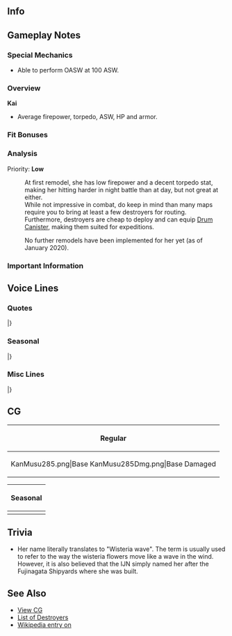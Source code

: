 ==Info==
{{KanmusuInfo|285}}
{{KanmusuInfo|285a}}

==Gameplay Notes==
===Special Mechanics===
* Able to perform OASW at 100 ASW.

===Overview===
'''Kai'''
* Average firepower, torpedo, ASW, HP and armor.  

===Fit Bonuses===
{{:{{BASEPAGENAME}}/Equipment Bonuses}}
{{clear}}

===Analysis===
Priority: '''Low'''

:At first remodel, she has low firepower and a decent torpedo stat, making her hitting harder in night battle than at day, but not great at either.
:While not impressive in combat, do keep in mind than many maps require you to bring at least a few destroyers for routing.
:Furthermore, destroyers are cheap to deploy and can equip [[Drum Canister]], making them suited for expeditions.

:No further remodels have been implemented for her yet (as of January 2020).

===Important Information===

==Voice Lines==
===Quotes===
{{ShipquoteHeader}}
{{ShipquoteKai
|scenario = Introduction
|origin = お疲れ！夕雲型十一番艦、藤波よ。司令、よろしくね！
|translation = I finally made it! I'm the 11th ship of the Yuugumo-class, Fujinami!  Nice to meet you, Commander!
|audio = Fujinami-Intro.mp3
}}
{{ShipquoteKai
|scenario = Introduction
|kai = yes
|origin = お疲れ！夕雲型十一番艦、藤波よ。司令、今日も、もち、頑張ろっか？ 
|translation = I finally made it! I'm the 11th Ship of the Yuugumo-class, Fujinami. Shall we do our very best today too, Commander?
|audio = FujinamiKai-Intro.mp3
}}
{{ShipquoteKai
|scenario = Library
|origin =艦隊型駆逐艦の決定版、夕雲型の十一番艦、藤波だよ。
三十二駆、そして十一水戦でデビューしたんだ。かなり状況は良くなかったけど、できる限り頑張ったよ。
最後は華の二水戦で、艦隊決戦、捷一号作戦に参加した…うん…辛かったな。でも、やれるだけはやったんだ。覚えておいてね！
|translation = I'm the last word in fleet destroyers and 11th ship of the Yuugumo-class, Fujinami. 
I made my debut in DesDiv32 and then DesRon11. The situation was pretty bad, but I still did the best that I could.
At the end, I participated in the decisive battle of Operation Sho-go 1 with the best DesRon2.<ref>[https://ja.wikipedia.org/wiki/%E6%8D%B7%E5%8F%B7%E4%BD%9C%E6%88%A6 Operation Sho-go] was the IJN's plan to turn the tide against the US that had 4 parts to it. Sho-go 1 was focused on the Philippines and was the plan for the [https://en.wikipedia.org/wiki/Battle_of_Leyte_Gulf Battle of Leyte Gulf]. The 'decisive battle' she is referring to is the [https://en.wikipedia.org/wiki/Battle_off_Samar Battle off Samar].</ref> Yeah... It was really difficult. But I did the best I could. Remember that!
|audio = Fujinami-Library.mp3
}}
{{ShipquoteKai
|scenario = Secretary 1
|origin = なぁに？藤波、呼んだ？
|translation =  What is it? Did you call me?
|audio = Fujinami-Sec1.mp3
}}
{{ShipquoteKai
|scenario = Secretary 2
|origin = あー、もう。忙しいのに。
|translation =  Ah, jeez. I'm busy.
|audio = Fujinami-Sec2.mp3
}}
{{ShipquoteKai
|scenario = Secretary 2
|kai = yes
|origin = あー、もう、今忙しいのに…あとで。 
|translation =  Ah, jeez.  I'm busy now... I'll talk to you later.
|audio = FujinamiKai-Sec2.mp3
}}
{{ShipquoteKai
|scenario = Secretary 3
|origin =あぁ、もう！…んとに、忙しいだから！え？新しい任務？今、司令のためにやってんのに！もうぅぅ！
|translation = Aah...jeez! I'm really busy! Eh? A new mission? But I'm already doing work for you, Commander. Jeeez!
|audio = Fujinami-Sec3.mp3
}}
{{ShipquoteKai
|scenario = Secretary 3
|kai = yes
|origin = あぁ、もう！…んとに、藤波、今忙しいんだから。もぉー、ほんっとにぃ。…司令、今じゃなきゃ…ダメなの？ 
|translation = Aah...jeez! I'm really busy right now!  Jeez, seriously... Can't this wait, Commander?
|audio = FujinamiKai-Sec3.mp3
}}
{{ShipquoteKai
|scenario = Secretary Idle
|origin = 司令は……あー、何か忙しそ。じゃ……ん？あ！沖ー、沖ちんてばー！あ、やほー。元気してる？あそう、そうなんだ。きひひひっ、まぁ、良いけどね。ま沖ちんも頑張んなよ。大丈夫だって。
|translation = Commander you...Ah, you look busy. Then... Hmmm? Ah, i-it's Okichin~! Ah, hi~ How are you? I see, is that so. Kihihihi~ Well, that's good then. I guess you're doing your best too. That's fine.<ref>Okichin is Okinami.</ref> 
|audio = Fujinami-SecIdle.mp3
}}
{{ShipquoteKai
|scenario = Secretary (Married)
|origin = 司令、ちょっと顔色が悪いけど…ん、そう…なんが暖かい物で入れようか？持ってく。はい、熱いから、気を付けてよ！あ、もう、言ったのに！ん…
|translation = You don't look so good, Commander... Hmm, I see... Should I get you something warm? I'll go get something. Here, it's hot so be careful!  Ah...jeez, I just told you to be careful! Ngh....
|audio = Fujinami-SecMarried.mp3
}}
{{ShipquoteKai
|scenario = Wedding
|origin = あ、もう、本当に忙しいんだから。艦隊決戦でしょう？護衛に輸送作戦。あと遠征も。だから…え？これ、藤波に？うわ、綺麗。本当に…いいの？そうか。
|translation = Ah, jeez, I'm really busy now. There's the decisive battle remember? Then escorts for transport operations. Then exercises. That's why... Eh? Is this for me? Wow, it's beautiful. Is this... really fine? I see.
|audio = Fujinami-Wedding.mp3
}}
{{ShipquoteKai
|scenario = Player's Score
|origin = 情報か。まあ、それは大事。もち。
|translation = Intelligence huh. Well, that is important. Definitely.
|audio = Fujinami-PlayerScore.mp3
}}
{{ShipquoteKai
|scenario = Joining the Fleet
|origin = 第二水雷戦隊、藤波、出撃します。…行くぞっ！
|translation = 2nd Torpedo Squadron, Fujinami, sortieing.... Let's go!
|audio = Fujinami-JoinFleet.mp3
}}
{{ShipquoteKai
|scenario = Equipment 1
|origin = いいね。……いいよ。
|translation = Pretty good... This is good.
|audio = Fujinami-Equip1.mp3
}}
{{ShipquoteKai
|scenario = Equipment 1
|kai = yes
|origin = あり、かな？ これ、いいねぇ。 
|translation = I guess this works? This is pretty good.
|audio = FujinamiKai-Equip1.mp3
}}
{{ShipquoteKai
|scenario = Equipment 2
|origin = いっひひっ。好きっ、かな？
|translation = Ehehehe~ I guess I like this?
|audio = Fujinami-Equip2.mp3
}}
{{ShipquoteKai
|scenario = Equipment 3
|origin = いいよねぇ。ごち！
|translation = This is pretty good. What a treat!
|audio = Fujinami-Equip3.mp3
}}
{{ShipquoteKai
|scenario = Supply
|origin = ごち、貰っとく。ありがとー
|translation = I accept this treat. Thanks~
|audio = Fujinami-Supply.mp3
}}
{{ShipquoteKai
|scenario = Docking (Minor Damage)
|origin = やっばー…ちょっとお風呂ね？
|translation = Not Goood.... I'll take a short bath alright?
|audio = Fujinami-DockMinor.mp3
}}
{{ShipquoteKai
|scenario = Docking (Major Damage)
|origin = ふーんふふーん♪…覗いたら駄目だから！ 司令、いーい！？
|translation = Fuunfufuun... No peeking! Got that, Commander?
|audio = Fujinami-DockMajor.mp3
}}
{{ShipquoteKai
|scenario = Construction
|origin = 建造、終わった。
|translation = Construction has ended.
|audio = Fujinami-Construction.mp3
}}
{{ShipquoteKai
|scenario = Returning from Sortie
|origin = 艦隊、戻ったよ。無事で何より、でーしょ？
|translation = The fleet is back. All that matters is we're back safely right?
|audio = Fujinami-SortieReturn.mp3
}}
{{ShipquoteKai
|scenario = Starting a Sortie
|origin = 三十二駆、藤波、抜錨。 いい、はーまーなーみっ？ 着いてきてね。
|translation = DesDiv32 Fujinami, setting sail! Ready, Ha-ma-na-mi? Follow me.
|audio = Fujinami-Sortie.mp3
}}
{{ShipquoteKai
|scenario = Starting a Battle
|origin = 敵艦隊見ゆ。さあ、みんな。突っ込むからね……っ！
|translation = Enemy fleet spotted. Alright, everyone. Let's charge in!
|audio = Fujinami-BattleStart.mp3
}}
{{ShipquoteKai
|scenario = Attack
|origin = 撃ち方…始めっ〜
|translation = Open... fire~!
|audio = Fujinami-Attack.mp3
}}
{{ShipquoteKai
|scenario = Night Battle Attack 
|origin = 負けるかぁっ〜！
|translation = I'm not losing~!
|audio = Fujinami-NightAttack.mp3
}}
{{ShipquoteKai
|scenario = Night Battle
|origin = 夜は、五月蝿い敵機がいないから好き。今のうちに仕留める！ 続いて。
|translation =  I like the night because there are no annoying enemy planes. There's nothing that can bring me down now! Follow me.<ref>She was sunk by bombers.</ref>
|audio = Fujinami-NightBattle.mp3
}}
{{ShipquoteKai
|scenario = MVP
|origin = え？そーなんだ、藤波が？そっ、か。いいんじゃない？きっひひひっ。いいよね？うん。
|translation = Eh? So I'm the one? I see~. Isn't this fine? Kihihihihi~ It's fine right? Yup!
|audio = Fujinami-MVP.mp3
}}
{{ShipquoteKai
|scenario = Minor Damage 1
|origin = ぎやぁーっ！こんのお……
|translation = Kyaah! You...
|audio = Fujinami-MinorDamage1.mp3
}}
{{ShipquoteKai
|scenario = Minor Damage 2
|origin = ぐあ…！こんなの…！
|translation =  Gah! Something like this...!
|audio = Fujinami-MinorDamage2.mp3
}}
{{ShipquoteKai
|scenario = Major Damage
|origin = ちっくしょお…！こんなの…こんなの…まだ、藤波…沈むもんか！
|translation = Damnit...! I won't... I won't... be sunk by... something like this!
|audio = Fujinami-MajorDamage.mp3
}}
{{ShipquoteKai
|scenario = Sunk
|origin = 沈むのか…ねえ…見ててね…藤波が消えていくとこ…見届けて…いて…ね…
|translation = I'm sinking huh... Hey... watch me... Please watch me disappear with your own eyes...<ref>There were no witnesses to Fujinami's sinking.</ref>
|audio = Fujinami-Sinking.mp3
}}
|} <references/>

{{clear}}

===Seasonal===
{{SeasonalHeaderOld}}
{{SeasonalQuote
|scenario = [[Seasonal/White_Day_2017|White Day 2017]]
|origin = えぇ、藤波、今年渡してないけど、いいの？そう？じゃあ、貰っとくね。来年、期待してて。
|translation =	Eh, I didn’t give you anything this year; is this fine? Really? Then, I’ll accept. Expect something next year.
|audio = Fujinami_White_Day_2017.mp3
|notes = 
}}
{{SeasonalQuote
|scenario = [[Seasonal/Coming_of_Spring_2017|Spring 2017]]
|origin = お花見の季節か。おき！おきちんっとか、お花見どうするの？えぇ、長波姉たちと？…あぁ、それ行きたいかもしれない。もちいいよね？
|translation =	It’s the season for cherry blossom viewing. Oki~! What are you doing for cherry blossom viewing, Okichin? Eh, with Naganami-neesan and the others? …Ah, I feel like coming along too. That’s definitely fine right?
|audio = Fujinami_Spring_2017_Sec1.mp3
|notes = 
}}
{{SeasonalQuote
|scenario = [[Seasonal/Fourth_Anniversary|4th Anniversary]]
|origin = 艦隊は……四周年なんだぁ。五年目に入るって事だよね。うん……そうなんだぁ。凄いね。司令、おめでと。藤波も頑張る。もち！
|translation =	It’s the fleet’s… 4th Anniversary. That means we’re entering the 5th year. Yeah… that’s right. Amazing. Congratulations, Commander. I’ll work hard too. Definitely!
|audio = Fujinami_4th_Anniversary_Sec1_2017.mp3
|notes = 
}}
{{SeasonalQuote
|scenario = [[Seasonal/Rainy_Season_2017|Rainy Season 2017]]
|origin = よく降るねぇ…まあ、しかったないけど。あぁ、その傘かわいい。傘もよく見る楽しいねえ。
|translation =	It’s really coming down… Well, it can’t be helped. Ah, that umbrella is cute. It’s pretty fun looking at umbrellas.
|audio = Fujinami_Rainy_Season_Sec1_2017.mp3
|notes = 
}}
{{SeasonalQuote
|scenario = [[Seasonal/Early_Summer_2017|Early Summer 2017]]
|origin = あぁ、夏祭りか？もち行きたい。浴衣、だそうきよう。ん、いよいしょ…ん…えっと…こんな感じで…あ、朝霜っち、き、きつけ手伝ってよう！
|translation =	Ah, a summer festival? Of course I’ll go. I need to put on a yukata. Hmm, let’s see here… Hmm… Ummm… Something like this… A-asashimocchi, I-I need a hand!
|audio = Fujinami_Sec1_Summer_2017.mp3
|notes = 
}}
{{SeasonalQuote
|scenario = [[Seasonal/Summer_2017|Midsummer 2017]]
|origin = あぁ、夏祭りか？もち行きたい。浴衣、だそうきよう。ん、いよいしょ…ん…えっと…こんな感じで…あ、朝霜っち、き、きつけ手伝ってよう！これで、いいかな？
|translation =	Ah, a summer festival? Of course I’ll go. I need to put on a yukata. Hmm, let’s see here… Hmm… Ummm… Something like this… A-asashimocchi, I-I need a hand! Is this fine now?
|audio = Fujinami_Sec1_Midsummer_2017.mp3
|notes = 
}}
{{SeasonalQuote
|scenario = [[Seasonal/Late_Autumn_2017|Late Autumn 2017]]
|origin = 何、司令、読んだ？藤浪これからちょっとお出掛けだけど。
|translation =	What is it, Commander? Did you call? I was just about to go out.
|audio = Fujinami_Late_Autumn_2017_Sec1.mp3
|notes = Secretary 1
}}
{{SeasonalQuote
|scenario = [[Seasonal/Late_Autumn_2017|Late Autumn 2017]]
|origin = お出掛けの時はおしゃれ、もち！でも少し寒くなってきたから、上着もきたくる…かな。
|translation =	You definitely need to dress up when going out! But it’s gotten a bit colder so I should probably wear my… coat.
|audio = Fujinami_Late_Autumn_2017_Sec2.mp3
|notes = Secretary 2
}}
{{SeasonalQuote
|scenario = [[Seasonal/Late_Autumn_2017|Late Autumn 2017]]
|origin = あぁ、もう、っとに。藤浪、秋は忙しいから！あぁ、鳥海さん？はい、藤浪を履いてきます、もち。きっと、きっとです。
|translation =	Ah, jeez, really. I’m so busy during autumn! Ah, Choukai? Yes, I’ll definitely come back. I’m super sure of it.
|audio = Fujinami_Late_Autumn_2017_Sec3.mp3
|notes = Secretary 3
}}
{{SeasonalQuote
|scenario = [[Seasonal/Christmas_2017|Christmas 2017]]
|origin = ちょ、鳥海さん、このケーキ、どうぞ！お、美味しいですか？よかったぁ。あ、あの…これも…
|translation =	Pl-please have some of this cake, Choukai! I-is it delicious? Great. Uh-umm… try this too…
|audio = Fujinami_Christmas_Sec1.mp3
|notes = Secretary 1
}}
{{SeasonalQuote
|scenario = [[Seasonal/Christmas_2017|Christmas 2017]]
|origin = うわぁ、司令！今藤波忙しいのに…。ん、でも…いいや。司令もこのケーキどうぞ！うひひ、おいしいよね？もち！
|translation =	Whoa, Commander! I’m busy now… Mmm, but… that’s fine. Try some of this cake too, Commander! Uhihi, it’s delicious right? Of course!
|audio = Fujinami_Christmas_Sec2.mp3
|notes = Secretary 2
}}
{{SeasonalQuote
|scenario = [[Seasonal/New_Year_2018|New Year 2018]]
|origin = あけましておめでと！司令、今年も、頑張ろうっか。うん。じゃあ、お年玉下さい！いひひぃ、もち！
|translation =	Happy New Year! I’ll work hard this year too, Commander. Yup. So, gimme some New Year’s money! Ihihi, of course!
|audio = Fujinami_New_Years_2018_Sec1.mp3
|notes = 
}}
{{SeasonalQuote
|scenario = [[Seasonal/Setsubun_2018|Setsubun 2018]]
|origin = えっと、私たちの鬼役は…鳥海さん？...じゃなくて、能代さんか？じゃ...いいの...か・な！えい！えーい！だ...やばっ！沖っち、逃げるよ！
|translation =	Ummm, the person playing our Oni is… Choukai? …That’s not it. Noshiro? Well… that’s fine… then! Take this! And thiiiis! Ah… Uhoh! Let’s scram, Okicchi!
|audio = Fujinami_Setsubun_2018_Sec1.mp3
|notes = 
}}
{{SeasonalQuote
|scenario = [[Seasonal/Valentine%27s_Day_2018|Valentine’s Day 2018]]
|origin = 司令、これ、上げる。もち手作り。当然！
|translation =	This is for you, Commander. It’s definitely hand made. Totally!
|audio = Fujinami_Valentines_2018_Sec_1.mp3
|notes = 
}}
{{SeasonalQuote
|scenario = [[Seasonal/White_Day_2018|White Day 2018]]
|origin = そうか、藤浪、今年はちゃんと良いしたしね。じゃぁ、ありがたくもらっとくね、もち。
|translation =	Yup, I did it properly this year. So I’ll gladly accept this.
|audio = Fujinami_White_Day_2018_Sec1.mp3
|notes = 
}}
{{SeasonalQuote
|scenario = [[Seasonal/Fifth_Anniversary|5th Anniversary]]
|origin = 艦隊は、五周年なんだ。ってことは、六年目に入るってことだよね。ん、そうなんだ。すごいね。…司令、おめでとう。藤浪、今年も頑張る、もち！
|translation =	It’s the fleet’s 5th Anniversary. That means we’re entering our 6th year. Hmm, I see. …Congratulations, Commander. I’ll definitely work hard this year!
|audio = Fujinami_5th_Anniversary_Sec1.mp3
|notes = 
}}
{{SeasonalQuote
|scenario = [[Seasonal/Saury_2018|Saury 2018]]
|origin = はまっち、秋刀魚祭りだよ。藤波も、もち参加。一緒に行くよね？
|translation =	It's the Saury Festival, Hamacchi. I'll definitely be joining in too. You'll come with me right?
|audio = Fujinami_Sec1_Saury_2018.mp3
|notes = 
}}
{{SeasonalQuote
|scenario = [[Seasonal/Late_Autumn_2018|Late Autumn 2018]]
|origin = あぁ、はまっち。これ？うん、動画撮影の準備だよ。ニュース映画みたいな。違う、違う、なんか鳥海さんから言われて、こんなの。そうだ、はまっちも手伝って。もちいいよね？うん、ありがとう。
|translation =	Ah, Hamacchi. This? Yeah, I'm getting the preparations done for a filming. For something like a news programme. No, no, Choukai taught me to do it kinda like this. I know, help me out, Hamacchi. It's definitely fine right? Yup, thanks.
|audio = Fujinami_Late_Autumn_2018_Sec1.mp3
|notes = 
}}
{{SeasonalQuote
|scenario = [[Seasonal/Sixth_Anniversary|6th Anniversary]]
|origin = えぇ、艦隊は六周年なの？次は七年目ってことだよね。ん、そうなんだ。ちょっとすごいね。司令、おめでとう。藤波、これからも頑張る。もち！
|translation =	Eh, it's the fleet's 6th Anniversary? That means this year is the 7th year. That's kinda amazing. Commander, congrats. I'll keep on working hard. Definitely!
|audio = Fujinami_6th_Anniversary_Sec2.mp3
|notes = Secretary 2
}}
{{SeasonalQuote
|scenario = [[Seasonal/Summer_2019|Summer 2019]]
|origin = そうだよ、梅雨が明ければ、夏。もち!
|translation =	That's right, once the rainy season is over, it's summer. Of course it is!
|audio = Fujinami_Summer_2019_Sec1.mp3
|notes = Secretary 1
}}
{{SeasonalQuote
|scenario = [[Seasonal/Summer_2019|Summer 2019]]
|origin = Play	夏といえば、夏祭りだよね？浴衣度さなきゃ。えっと…どこにしまったか……なぁ、ここか！？……ちがう…あれ？どこだ？
|translation =	When you think of summer, summer festivals come to mind right? I'll have to put on a yukata. Hmmm... where did I put it... Aha, here!? ...It wasn't there... Huh? Where is it?
|audio = Fujinami_Summer_2019_Sec2.mp3
|notes = Secretary 2
}}
{{SeasonalQuote
|scenario = [[Seasonal/Autumn_2019|Autumn 2019]]
|origin = 戦略機動ね。もち！大坂からがあってもいいよね？大坂からだっと…陸路かーな？
|translation =	A strategic maneouver? Alright! We'll be coming from Oosaka right? Coming from Oosaka... we'll take the land route.
|audio = Fujinami_Autumn_2019_Sec1.mp3
|notes = Secretary 1.
}}
{{SeasonalQuote
|scenario = [[Seasonal/Autumn_2019|Autumn 2019]]
|origin = 藤浪も行ってみようかーな？呉！呉鎮守府！
|translation =	Shall I come along too? Kure！ Kure Naval District！
|audio = Fujinami_Autumn_2019_Sec1.mp3
|notes = Secretary 2. Kure 130th Anniversary Collaboration line.
}}
{{SeasonalQuote
|scenario = [[Seasonal/Saury_2019|Saury 2019]]
|origin = 呉？楽しかったよ、もち！あとね、美味しかった。食べ過ぎちゃった。ちょっとダイエットしなきゃ。
|translation =	Kure? It was lots of fun! Also, there were lots of delicious things too. I think I ate too much. I probably need to go on a bit of a diet.
|audio = Fujinami_Saury_2019_Sec2.mp3
|notes = Secretary 2. Kure 130th Anniversary Collaboration line.
}}
{{SeasonalQuote
|scenario = [[Seasonal/Hinamatsuri_2020|Hinamatsuri 2020]]
|origin = 	ハマっち、元気だして。大丈夫だよ。もち！
|translation =	Hamacchi, cheer up. It'll be fine. I'm sure of it!
|audio = Fujinami_Hinamatsuri_2020_Secretary_2.mp3
|notes = Secretary 2
}}
{{SeasonalQuote
|scenario = [[Seasonal/Valentine%27s_Day_2020|Valentine's Day 2020]]
|origin = 	うん、ハヤちん、これくれるんだ？ありがとう。あぁ？もち食べるよ。
|translation =	Oh, Haya-chin, is this for me? Thanks. Ah? Of course I'll eat it.
|audio = Fujinami_Valentines_2020_Secretary_2.mp3
|notes = Secretary 2
}}
{{SeasonalQuote
|scenario = [[Seasonal/Seventh_Anniversary|7th Anniversary]]
|origin = 艦隊は…そうか、もう七周年なんだ。てことは、八年目に入るって事だよね？今は色々大変だけど、頑張ろう。藤波も頑張る。もち！
|translation =	It's the fleet's... I see, it's the 7th Anniversary. That means we're entering our 8th year? You've been through a lot but managed to pull through. I'll do my best too. For sure!
|audio = Fujinami_7th_Anniversary_Secretary_1.mp3
|notes = Secretary 1
}}
{{SeasonalQuote
|scenario = [[Seasonal/Seventh_Anniversary|7th Anniversary]]
|origin = 藤波はお家にいるよ。ここが藤波のお家だし。もち！
|translation =	I'm already home. This is my home after all. It is!
|audio = Fujinami_7th_Anniversary_Secretary_2.mp3
|notes = Secretary 2
}}
{{SeasonalQuote
|scenario = [[Seasonal/Seventh_Anniversary|7th Anniversary]]
|origin = こんな時だけに…負けるかぁっ〜！
|translation =	I won't lose... especially at a time like thiiiiis!
|audio = Fujinami_7th_Anniversary_Night_Attack.mp3
|notes = Night Attack
}}
{{SeasonalQuote
|scenario = [[Seasonal/Autumn_2020|Autumn 2020]]
|origin = ハヤちんもハマちんも行く？いいよ。みんなで行こう。もち！
|translation =	Haya-chin, Hama-chin, you two are going too? Alright. Let's all go together. For sure!
|audio = Fujinami_Autumn_2020_Secretary_1.mp3
|notes = 
}}
{{SeasonalQuote
|scenario = [[Seasonal/Eighth_Anniversary|8th Anniversary]]
|origin = 艦隊は、八周年なんだ。九年目に入るってことだよね？なんだかすごいよね。司令、おめでとう。藤浪も頑張る。もち！
|translation =	So it's the fleet's 8th Anniversary. That means we're in our 9th year, right? That's kinda amazing. Commander, congrats. I'll work hard too. For sure!
|audio = Fujinami_8th Anniversary_Secretary_1.mp3
|notes = 
}}
|}<references/>

{{clear}}

===Misc Lines===
{{SeasonalHeaderOld}}
{{SeasonalQuote
|scenario = [[Seasonal/Final_Battle|Final Battle 2017]]
|origin = なに、司令？呼んだ？藤波、何気には、もの凄く真剣に色々準備して忙しいんだけど。
|translation =	What is it, Commander? Did you call? I’ve suddenly been seriously busy doing all sorts of preparations. 
|audio = Fujinami_ShoGo_2017_Sec1.mp3
|notes = Secretary 1
}}
{{SeasonalQuote
|scenario = [[Seasonal/Final_Battle|Final Battle 2017]]
|origin = あぁ、もう。今回は藤波、まじで忙しいんだから。もち！
|translation =	Aah, jeez. I’m really busy right now. I really am!
|audio = Fujinami _ShoGo_2017_Sec2.mp3
|notes = Secretary 2
}}
{{SeasonalQuote
|scenario = [[Seasonal/Final_Battle|Final Battle 2017]]
|origin = そうだよ、出撃準備だよ。捷一号作戦の準備。えぇ、服？だから今は準備中なんだって。もち！
|translation =	That’s right, I’m preparing for the sortie. Getting ready for Operation Sho-1. Eh, clothes? I told you I’m getting them ready. For real!
|audio = Fujinami _ShoGo_2017_Sec3.mp3
|notes = Secretary 3
}}
{{SeasonalQuote
|scenario = [[Seasonal/Final_Battle|Final Battle 2018]]
|origin = 藤波、絶対に亡くさない！もち、戻ってくるんだ！
|translation =	I won’t die! I’ll definitely come back!
|audio = Fujinami_Kantai_Kessen_2018_Sec1.mp3
|notes = Secretary 1
}}
{{SeasonalQuote
|scenario = [[Seasonal/Final_Battle|Final Battle 2018]]
|origin = 浜っち、大丈夫だよ。この海は...でも、今はみんながいるから！
|translation =	I’m fine, Hamacchi. This sea is… But, everyone is here now!
|audio = Fujinami_Kantai_Kessen_2018_Sec2.mp3
|notes = Secretary 2
}}
{{SeasonalQuote
|scenario = [[Seasonal/Final_Battle|Final Battle 2018]]
|origin = 三十二駆、藤波、出撃します。生きて帰るから、もーち！
|translation =	DesDiv32, Fujinami, sortieing. I’ll definitely come back alive!
|audio = Fujinami_Kantai_Kessen_2018_JoinFleet.mp3
|notes = Joining the Fleet
}}
{{SeasonalQuote
|scenario = [[Seasonal/Final_Battle|Homecoming 2018]]
|origin = あぁ、まってたよハマっち。うん、本当まったよ。まあ、いいや。おきちんたちにも挨拶に行こう。三十二駆、頑張っていくぞ。もち！
|translation =	Ah, I’ve been waiting for you Hamacchi. Yup, I’ve been waiting a long time. Well, that’s fine. Let’s go greet Okichin and the others. Let’s give it our all as DesDiv32. For sure!
|audio = Fujinami_Homecoming_2018_Sec1.mp3
|notes = 
}}
|}<references/>

{{clear}}

==CG==
{| class="mw-collapsible mw-collapsed wikitable" style="width: 100%;"
!Regular
|-
|<gallery>
KanMusu285.png|Base
KanMusu285Dmg.png|Base Damaged
</gallery>
|}

{| class="mw-collapsible mw-collapsed wikitable" style="width: 100%;"
!Seasonal
|-
|<gallery>
KanMusu285Yukata.png|[[Seasonal/Summer_2017|Summer 2017]]
KanMusu285Yukatadmg.png||[[Seasonal/Summer_2017|Summer 2017 Damaged]]
KanMusu285FallCasual.png|[[Seasonal/Late_Autumn_2017|Late Autumn 2017]]
KanMusu285FallCasualDmg.png|[[Seasonal/Late_Autumn_2017|Late Autumn 2017 Damaged]]
KanMusu485_SurigaoStrait.png|[[Seasonal/Final_Battle|Final Battle 2018]]
KanMusu485_SurigaoStraitDmg.png|[[Seasonal/Final_Battle|Final Battle 2018 Damaged]]
Fujinami_Rainy_Season_2018.png|[[Seasonal/Rainy_Season_2018|Rainy Season 2018]]
Fujinami_Rainy_Season_2018_dmg.png|[[Seasonal/Rainy_Season_2018|Rainy Season 2018 Damaged]]
</gallery>
|}

==Trivia==
*Her name literally translates to "Wisteria wave". The term is usually used to refer to the way the wisteria flowers move like a wave in the wind. However, it is also believed that the IJN simply named her after the Fujinagata Shipyards where she was built.

==See Also==
*[[{{PAGENAME}}/Gallery|View {{PAGENAME}} CG]]
*[[EliteDD|List of Destroyers]]
*[[wikipedia:Japanese destroyer Fujinami|Wikipedia entry on {{PAGENAME}}]]

{{Shiplist}}